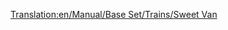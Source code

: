 [[Translation:en/Manual/Base Set/Trains/Sweet Van]]

{{it/Manual/Base Set/Trains/Vagoni|Picture=[[File:en/Manual/Base Set/Trains/Sweetvan.png]]
|Name=Vagone caramelle
|NormalCost=€ 2.120
|NormalWeight=21 / 28 t
|NormalCapacity=25 sacchi di caramelle
|MonoCost="
|MonoWeight=21 / 30 t
|MonoCapacity=30 sacchi di caramelle
|MagCost="
|MagWeight=21 / 31 t
|MagCapacity=32 sacchi di caramelle
|Description=Questo carro serve per trasportare la produzione delle una fabbriche di caramelle alle città. Speriamo che le caramelle non vengano mangiate lungo la strada. Solo per il Toyland.
}}